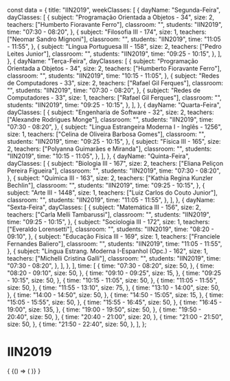 const data = {
  title: "IIN2019",
  weekClasses: [
    {
      dayName: "Segunda-Feira",
      dayClasses: [
        {
          subject: "Programação Orientada a Objetos - 34",
          size: 2,
          teachers: ["Humberto Fioravante Ferro"],
          classroom: "",
          students: "IIN2019",
          time: "07:30 - 08:20",
        },
        {
          subject: "Filosofia III - 174",
          size: 1,
          teachers: ["Neomar Sandro Mignoni"],
          classroom: "",
          students: "IIN2019",
          time: "11:05 - 11:55",
        },
        {
          subject: "Língua Portuguesa III - 158",
          size: 2,
          teachers: ["Pedro Leites Junior"],
          classroom: "",
          students: "IIN2019",
          time: "09:25 - 10:15",
        },
      ],
    },
    {
      dayName: "Terça-Feira",
      dayClasses: [
        {
          subject: "Programação Orientada a Objetos - 34",
          size: 2,
          teachers: ["Humberto Fioravante Ferro"],
          classroom: "",
          students: "IIN2019",
          time: "10:15 - 11:05",
        },
        {
          subject: "Redes de Computadores - 33",
          size: 2,
          teachers: ["Rafael Gil Ferques"],
          classroom: "",
          students: "IIN2019",
          time: "07:30 - 08:20",
        },
        {
          subject: "Redes de Computadores - 33",
          size: 1,
          teachers: ["Rafael Gil Ferques"],
          classroom: "",
          students: "IIN2019",
          time: "09:25 - 10:15",
        },
      ],
    },
    {
      dayName: "Quarta-Feira",
      dayClasses: [
        {
          subject: "Engenharia de Software - 32",
          size: 2,
          teachers: ["Alexandre Rodrigues Monge"],
          classroom: "",
          students: "IIN2019",
          time: "07:30 - 08:20",
        },
        {
          subject: "Lingua Estrangeira Moderna I - Inglês - 1256",
          size: 1,
          teachers: ["Celina de Oliveira Barbosa Gomes"],
          classroom: "",
          students: "IIN2019",
          time: "09:25 - 10:15",
        },
        {
          subject: "Física III - 165",
          size: 2,
          teachers: ["Polyanna Guimarães e Miranda"],
          classroom: "",
          students: "IIN2019",
          time: "10:15 - 11:05",
        },
      ],
    },
    {
      dayName: "Quinta-Feira",
      dayClasses: [
        {
          subject: "Biologia III - 167",
          size: 2,
          teachers: ["Eliana Peliçon Pereira Figueira"],
          classroom: "",
          students: "IIN2019",
          time: "07:30 - 08:20",
        },
        {
          subject: "Química III - 163",
          size: 2,
          teachers: ["Kathia Regina Kunzler Bechlin"],
          classroom: "",
          students: "IIN2019",
          time: "09:25 - 10:15",
        },
        {
          subject: "Arte III - 1448",
          size: 1,
          teachers: ["Luiz Carlos do Couto Junior"],
          classroom: "",
          students: "IIN2019",
          time: "11:05 - 11:55",
        },
      ],
    },
    {
      dayName: "Sexta-Feira",
      dayClasses: [
        {
          subject: "Matemática III - 156",
          size: 2,
          teachers: ["Carla Melli Tambarussi"],
          classroom: "",
          students: "IIN2019",
          time: "09:25 - 10:15",
        },
        {
          subject: "Sociologia III - 172",
          size: 1,
          teachers: ["Everaldo Lorensetti"],
          classroom: "",
          students: "IIN2019",
          time: "08:20 - 09:10",
        },
        {
          subject: "Educação Física III - 169",
          size: 1,
          teachers: ["Franciele Fernandes Baliero"],
          classroom: "",
          students: "IIN2019",
          time: "11:05 - 11:55",
        },
        {
          subject: "Língua Estrang. Moderna I-Espanhol (Opc.) - 162",
          size: 1,
          teachers: ["Michelli Cristina Galli"],
          classroom: "",
          students: "IIN2019",
          time: "07:30 - 08:20",
        },
      ],
    },
  ],
  time: [
    {
      time: "07:30 - 08:20",
      size: 50,
    },
    {
      time: "08:20 - 09:10",
      size: 50,
    },
    {
      time: "09:10 - 09:25",
      size: 15,
    },
    {
      time: "09:25 - 10:15",
      size: 50,
    },
    {
      time: "10:15 - 11:05",
      size: 50,
    },
    {
      time: "11:05 - 11:55",
      size: 50,
    },
    {
      time: "11:55 - 13:10",
      size: 75,
    },
    {
      time: "13:10 - 14:00",
      size: 50,
    },
    {
      time: "14:00 - 14:50",
      size: 50,
    },
    {
      time: "14:50 - 15:05",
      size: 15,
    },
    {
      time: "15:05 - 15:55",
      size: 50,
    },
    {
      time: "15:55 - 16:45",
      size: 50,
    },
    {
      time: "16:45 - 19:00",
      size: 135,
    },
    {
      time: "19:00 - 19:50",
      size: 50,
    },
    {
      time: "19:50 - 20:40",
      size: 50,
    },
    {
      time: "20:40 - 21:00",
      size: 20,
    },
    {
      time: "21:00 - 21:50",
      size: 50,
    },
    {
      time: "21:50 - 22:40",
      size: 50,
    },
  ],
};

# IIN2019

<div>
  {
    <BrowserOnly>
      {() => (
        <Grid
          title={data.title}
          weekClasses={data.weekClasses}
          time={data.time}
        />
      )}
    </BrowserOnly>
  }
</div>
